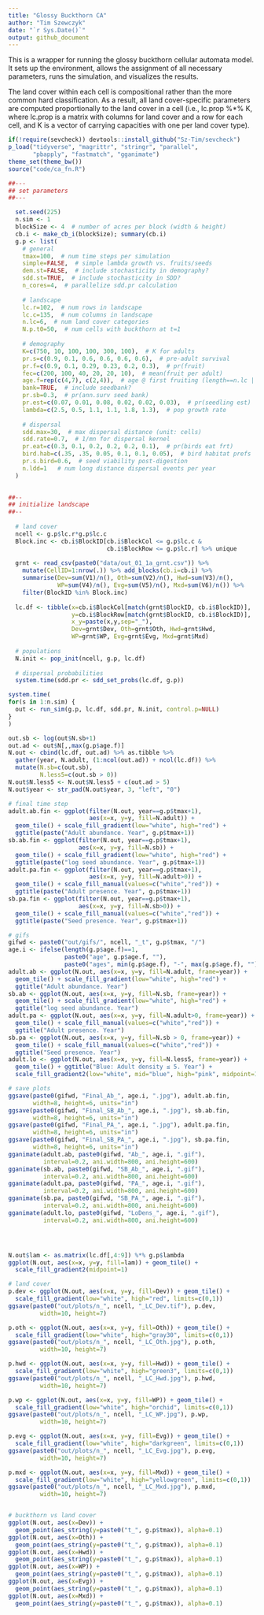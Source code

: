 ```yaml
---
title: "Glossy Buckthorn CA"
author: "Tim Szewczyk"
date: "`r Sys.Date()`"
output: github_document
---
```


This is a wrapper for running the glossy buckthorn cellular automata model. It sets up the environment, allows the assignment of all necessary parameters, runs the simulation, and visualizes the results.

The land cover within each cell is compositional rather than the more common hard classification. As a result, all land cover-specific parameters are computed proportionally to the land cover in a cell (i.e., lc.prop %*% K, where lc.prop is a matrix with columns for land cover and a row for each cell, and K is a vector of carrying capacities with one per land cover type).

```r
if(!require(sevcheck)) devtools::install_github("Sz-Tim/sevcheck")
p_load("tidyverse", "magrittr", "stringr", "parallel", 
       "pbapply", "fastmatch", "gganimate")
theme_set(theme_bw())
source("code/ca_fn.R")
```


```r
##---
## set parameters
##---

  set.seed(225)
  n.sim <- 1
  blockSize <- 4  # number of acres per block (width & height)
  cb.i <- make_cb_i(blockSize); summary(cb.i)
  g.p <- list(
    # general
    tmax=100,  # num time steps per simulation
    simple=FALSE,  # simple lambda growth vs. fruits/seeds
    dem.st=FALSE,  # include stochasticity in demography?
    sdd.st=TRUE,  # include stochasticity in SDD?
    n_cores=4,  # parallelize sdd.pr calculation
    
    # landscape
    lc.r=102,  # num rows in landscape
    lc.c=135,  # num columns in landscape
    n.lc=6,  # num land cover categories
    N.p.t0=50,  # num cells with buckthorn at t=1
    
    # demography
    K=c(750, 10, 100, 100, 300, 100),  # K for adults
    pr.s=c(0.9, 0.1, 0.6, 0.6, 0.6, 0.6),  # pre-adult survival
    pr.f=c(0.9, 0.1, 0.29, 0.23, 0.2, 0.3),  # pr(fruit)
    fec=c(200, 100, 40, 20, 20, 10),  # mean(fruit per adult)
    age.f=rep(c(4,7), c(2,4)),  # age @ first fruiting (length==n.lc | 1)
    bank=TRUE,  # include seedbank?
    pr.sb=0.3,  # pr(ann.surv seed bank)
    pr.est=c(0.07, 0.01, 0.08, 0.02, 0.02, 0.03),  # pr(seedling est)
    lambda=c(2.5, 0.5, 1.1, 1.1, 1.8, 1.3),  # pop growth rate
    
    # dispersal
    sdd.max=30,  # max dispersal distance (unit: cells)
    sdd.rate=0.7,  # 1/mn for dispersal kernel
    pr.eat=c(0.3, 0.1, 0.2, 0.2, 0.2, 0.1),  # pr(birds eat frt)
    bird.hab=c(.35, .35, 0.05, 0.1, 0.1, 0.05),  # bird habitat prefs
    pr.s.bird=0.6,  # seed viability post-digestion
    n.ldd=1   # num long distance dispersal events per year
  )
  

##--
## initialize landscape
##--
  
  # land cover
  ncell <- g.p$lc.r*g.p$lc.c
  Block.inc <- cb.i$BlockID[cb.i$BlockCol <= g.p$lc.c &
                            cb.i$BlockRow <= g.p$lc.r] %>% unique
  
  grnt <- read_csv(paste0("data/out_01_1a_grnt.csv")) %>% 
    mutate(CellID=1:nrow(.)) %>% add_blocks(cb.i=cb.i) %>% 
    summarise(Dev=sum(V1)/n(), Oth=sum(V2)/n(), Hwd=sum(V3)/n(), 
              WP=sum(V4)/n(), Evg=sum(V5)/n(), Mxd=sum(V6)/n()) %>%
    filter(BlockID %in% Block.inc) 
  
  lc.df <- tibble(x=cb.i$BlockCol[match(grnt$BlockID, cb.i$BlockID)],
                  y=cb.i$BlockRow[match(grnt$BlockID, cb.i$BlockID)],
                  x_y=paste(x,y,sep="_"),
                  Dev=grnt$Dev, Oth=grnt$Oth, Hwd=grnt$Hwd,
                  WP=grnt$WP, Evg=grnt$Evg, Mxd=grnt$Mxd)
  
  # populations
  N.init <- pop_init(ncell, g.p, lc.df)
  
  # dispersal probabilities
  system.time(sdd.pr <- sdd_set_probs(lc.df, g.p))
```

```r
system.time(
for(s in 1:n.sim) {
  out <- run_sim(g.p, lc.df, sdd.pr, N.init, control.p=NULL)
}
)
```


```r
out.sb <- log(out$N.sb+1)
out.ad <- out$N[,,max(g.p$age.f)]
N.out <- cbind(lc.df, out.ad) %>% as.tibble %>%
  gather(year, N.adult, (1:ncol(out.ad)) + ncol(lc.df)) %>%
  mutate(N.sb=c(out.sb),
         N.less5=c(out.sb > 0))
N.out$N.less5 <- N.out$N.less5 + c(out.ad > 5)
N.out$year <- str_pad(N.out$year, 3, "left", "0")

# final time step
adult.ab.fin <- ggplot(filter(N.out, year==g.p$tmax+1), 
                       aes(x=x, y=y, fill=N.adult)) +
  geom_tile() + scale_fill_gradient(low="white", high="red") +
  ggtitle(paste("Adult abundance. Year", g.p$tmax+1))
sb.ab.fin <- ggplot(filter(N.out, year==g.p$tmax+1), 
                    aes(x=x, y=y, fill=N.sb)) +
  geom_tile() + scale_fill_gradient(low="white", high="red") +
  ggtitle(paste("log seed abundance. Year", g.p$tmax+1))
adult.pa.fin <- ggplot(filter(N.out, year==g.p$tmax+1), 
                       aes(x=x, y=y, fill=N.adult>0)) +
  geom_tile() + scale_fill_manual(values=c("white","red")) + 
  ggtitle(paste("Adult presence. Year", g.p$tmax+1))
sb.pa.fin <- ggplot(filter(N.out, year==g.p$tmax+1), 
                    aes(x=x, y=y, fill=N.sb>0)) +
  geom_tile() + scale_fill_manual(values=c("white","red")) + 
  ggtitle(paste("Seed presence. Year", g.p$tmax+1))

# gifs
gifwd <- paste0("out/gifs/", ncell, "_t", g.p$tmax, "/")
age.i <- ifelse(length(g.p$age.f)==1, 
                paste0("age", g.p$age.f, ""),
                paste0("ages", min(g.p$age.f), "-", max(g.p$age.f), ""))
adult.ab <- ggplot(N.out, aes(x=x, y=y, fill=N.adult, frame=year)) + 
  geom_tile() + scale_fill_gradient(low="white", high="red") + 
  ggtitle("Adult abundance. Year")
sb.ab <- ggplot(N.out, aes(x=x, y=y, fill=N.sb, frame=year)) + 
  geom_tile() + scale_fill_gradient(low="white", high="red") + 
  ggtitle("log seed abundance. Year")
adult.pa <- ggplot(N.out, aes(x=x, y=y, fill=N.adult>0, frame=year)) + 
  geom_tile() + scale_fill_manual(values=c("white","red")) + 
  ggtitle("Adult presence. Year")
sb.pa <- ggplot(N.out, aes(x=x, y=y, fill=N.sb > 0, frame=year)) + 
  geom_tile() + scale_fill_manual(values=c("white","red")) + 
  ggtitle("Seed presence. Year")
adult.lo <- ggplot(N.out, aes(x=x, y=y, fill=N.less5, frame=year)) +
  geom_tile() + ggtitle("Blue: Adult density ≤ 5. Year") + 
  scale_fill_gradient2(low="white", mid="blue", high="pink", midpoint=1)

# save plots
ggsave(paste0(gifwd, "Final_Ab_", age.i, ".jpg"), adult.ab.fin,
       width=8, height=6, units="in")
ggsave(paste0(gifwd, "Final_SB_Ab_", age.i, ".jpg"), sb.ab.fin,
       width=8, height=6, units="in")
ggsave(paste0(gifwd, "Final_PA_", age.i, ".jpg"), adult.pa.fin,
       width=8, height=6, units="in")
ggsave(paste0(gifwd, "Final_SB_PA_", age.i, ".jpg"), sb.pa.fin,
       width=8, height=6, units="in")
gganimate(adult.ab, paste0(gifwd, "Ab_", age.i, ".gif"), 
          interval=0.2, ani.width=800, ani.height=600)
gganimate(sb.ab, paste0(gifwd, "SB_Ab_", age.i, ".gif"),
          interval=0.2, ani.width=800, ani.height=600)
gganimate(adult.pa, paste0(gifwd, "PA_", age.i, ".gif"),
          interval=0.2, ani.width=800, ani.height=600)
gganimate(sb.pa, paste0(gifwd, "SB_PA_", age.i, ".gif"),
          interval=0.2, ani.width=800, ani.height=600)
gganimate(adult.lo, paste0(gifwd, "LoDens_", age.i, ".gif"),
          interval=0.2, ani.width=800, ani.height=600)




N.out$lam <- as.matrix(lc.df[,4:9]) %*% g.p$lambda
ggplot(N.out, aes(x=x, y=y, fill=lam)) + geom_tile() +
  scale_fill_gradient2(midpoint=1)

# land cover
p.dev <- ggplot(N.out, aes(x=x, y=y, fill=Dev)) + geom_tile() + 
  scale_fill_gradient(low="white", high="red", limits=c(0,1))
ggsave(paste0("out/plots/n_", ncell, "_LC_Dev.tif"), p.dev,
         width=10, height=7)

p.oth <- ggplot(N.out, aes(x=x, y=y, fill=Oth)) + geom_tile() + 
  scale_fill_gradient(low="white", high="gray30", limits=c(0,1))
ggsave(paste0("out/plots/n_", ncell, "_LC_Oth.jpg"), p.oth,
         width=10, height=7)

p.hwd <- ggplot(N.out, aes(x=x, y=y, fill=Hwd)) + geom_tile() + 
  scale_fill_gradient(low="white", high="green3", limits=c(0,1))
ggsave(paste0("out/plots/n_", ncell, "_LC_Hwd.jpg"), p.hwd,
         width=10, height=7)

p.wp <- ggplot(N.out, aes(x=x, y=y, fill=WP)) + geom_tile() + 
  scale_fill_gradient(low="white", high="orchid", limits=c(0,1))
ggsave(paste0("out/plots/n_", ncell, "_LC_WP.jpg"), p.wp,
         width=10, height=7)

p.evg <- ggplot(N.out, aes(x=x, y=y, fill=Evg)) + geom_tile() + 
  scale_fill_gradient(low="white", high="darkgreen", limits=c(0,1))
ggsave(paste0("out/plots/n_", ncell, "_LC_Evg.jpg"), p.evg,
         width=10, height=7)

p.mxd <- ggplot(N.out, aes(x=x, y=y, fill=Mxd)) + geom_tile() + 
  scale_fill_gradient(low="white", high="yellowgreen", limits=c(0,1))
ggsave(paste0("out/plots/n_", ncell, "_LC_Mxd.jpg"), p.mxd,
         width=10, height=7)


# buckthorn vs land cover
ggplot(N.out, aes(x=Dev)) + 
  geom_point(aes_string(y=paste0("t_", g.p$tmax)), alpha=0.1)
ggplot(N.out, aes(x=Oth)) + 
  geom_point(aes_string(y=paste0("t_", g.p$tmax)), alpha=0.1)
ggplot(N.out, aes(x=Hwd)) + 
  geom_point(aes_string(y=paste0("t_", g.p$tmax)), alpha=0.1)
ggplot(N.out, aes(x=WP)) + 
  geom_point(aes_string(y=paste0("t_", g.p$tmax)), alpha=0.1)
ggplot(N.out, aes(x=Evg)) + 
  geom_point(aes_string(y=paste0("t_", g.p$tmax)), alpha=0.1)
ggplot(N.out, aes(x=Mxd)) + 
  geom_point(aes_string(y=paste0("t_", g.p$tmax)), alpha=0.1)
```




